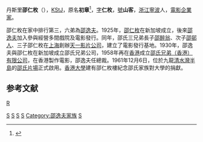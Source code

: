 {{Infobox person
| honorific_prefix = [[丹斯里|丹斯里]] [[文學博士|博士]]
| name = Rumme Shaw <br> 邵仁枚
| pinyinchinesename = 
| image = File:19640615邵仁枚.jpg
| caption = 
| birth_date = 1901年1月1日
| birth_place = {{QING-1889}}[[浙江省_(清)|浙江]][[镇海县|鎮海]]
| death_date = {{death date and age|df=yes|1985|3|2|1901|1|1}}
| death_place = {{flag|Singapore}}
| occupation = 商人
| yearsactive = 1925–1983
| title = {{le|邵氏機構|Shaw Organisation}}<small>（創辦人及前主席）</small>
| spouse = 蘇薇冰
| children = 10
| parents = 
| relatives = [[邵逸夫|邵逸夫]] <small>(弟弟)</small>
| awards = [[馬來西亞聯邦授勳及嘉獎制度|護國-{}-領袖勳章]] <small>(1965)</small><br>新加坡[[功績奖章_(新加坡)|功績奖章]] <br>[[新加坡國立大學|新加坡國立大學]][[文學博士|文學博士]]
}}
丹斯里'''邵仁枚'''（{{bd|1901年|1月1日|1985年|3月2日|catIdx=S邵}}），[[圣约翰勋章|KStJ]]，原名'''初章'''<ref>{{cite web |title=邵仁枚 |url=http://www.nbdaj.gov.cn/dandt/ysrw/jdxd/200712/t20071226_6454.html |accessdate=2014-01-12 |date=2008-09-19|publisher=宁波档案网 |archive-date=2011-09-04 |archive-url=https://web.archive.org/web/20110904135233/http://www.nbdaj.gov.cn/dandt/ysrw/jdxd/200712/t20071226_6454.html |dead-url=no }}</ref>，[[表字|字]]'''仁枚'''，[[號|號]]'''山客'''，[[浙江|浙江]][[寧波|寧波]]人，[[電影|電影]][[企業家|企業家]]。

邵仁枚在家中排行第三，六弟為[[邵逸夫|邵逸夫]]。1925年，[[邵仁枚|邵仁枚]]在新加坡成立{{le|邵氏機構|Shaw Organisation}}，後來[[邵逸夫|邵逸夫]]加入參與經營多間戲院及電影發行。同年，邵氏三兄弟長子[[邵醉翁|邵醉翁]]、次子[[邵邨人|邵邨人]]、三子邵仁枚在[[上海|上海]]創辦[[天一影片公司|天一影片公司]]，建立了電影發行基地。1930年，邵逸夫與邵仁枚在新加坡成立邵氏兄弟公司，1958年再在[[香港|香港]]成立[[邵氏兄弟|邵氏兄弟（香港）有限公司]]，在香港製作電影，邵逸夫任總裁。1961年12月6日，位於九龍[[清水灣半島|清水灣半島]]的[[邵氏片場|邵氏片場]]正式啟用。[[香港大學|香港大學]]建有邵仁枚樓紀念邵氏家族對大學的捐獻。

==参考文献==
{{reflist}}


{{Authority control}}
{{浙江人小作品}}

{{邵逸夫}}
[[Category:新加坡企业家|S]]
[[Category:宁波人|S]]
[[Category:镇海县人|S]]
[[Category:寧波商幫|S]]
[[Category:邵逸夫家族|Category:邵逸夫家族]]
[[Category:寧波裔新加坡人|S]]
[[category:邵姓|R]]